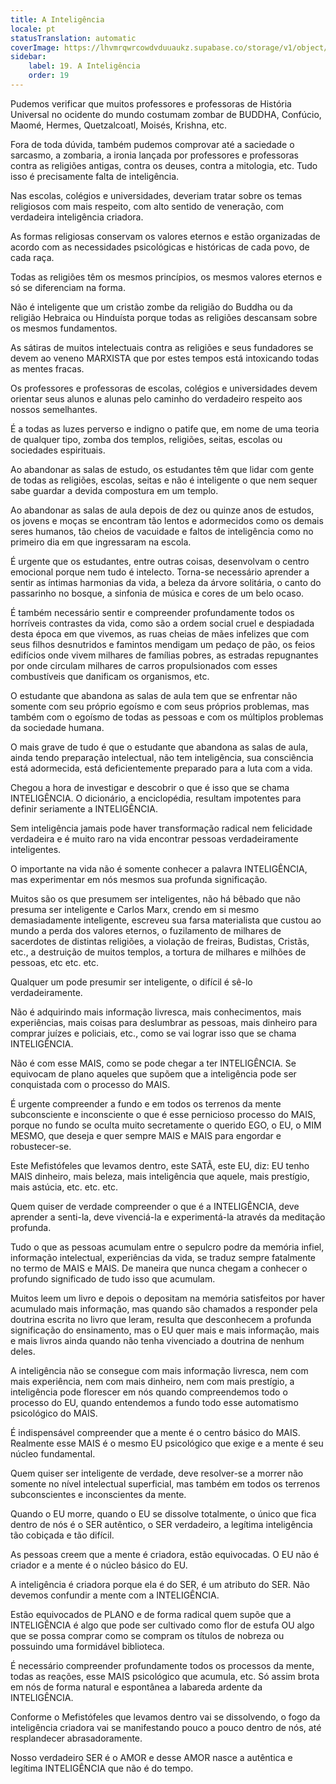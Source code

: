 ```yaml
---
title: A Inteligência
locale: pt
statusTranslation: automatic
coverImage: https://lhvmrqwrcowdvduuaukz.supabase.co/storage/v1/object/public/strapi-uploads/small_cover-educacion-fundamental.webp-2d51a7828a2b1309555be27f7e2a61a0.webp
sidebar:
    label: 19. A Inteligência
    order: 19
---
```

Pudemos verificar que muitos professores e professoras de História Universal no ocidente do mundo costumam zombar de BUDDHA, Confúcio, Maomé, Hermes, Quetzalcoatl, Moisés, Krishna, etc.

Fora de toda dúvida, também pudemos comprovar até a saciedade o sarcasmo, a zombaria, a ironia lançada por professores e professoras contra as religiões antigas, contra os deuses, contra a mitologia, etc. Tudo isso é precisamente falta de inteligência.

Nas escolas, colégios e universidades, deveriam tratar sobre os temas religiosos com mais respeito, com alto sentido de veneração, com verdadeira inteligência criadora.

As formas religiosas conservam os valores eternos e estão organizadas de acordo com as necessidades psicológicas e históricas de cada povo, de cada raça.

Todas as religiões têm os mesmos princípios, os mesmos valores eternos e só se diferenciam na forma.

Não é inteligente que um cristão zombe da religião do Buddha ou da religião Hebraica ou Hinduísta porque todas as religiões descansam sobre os mesmos fundamentos.

As sátiras de muitos intelectuais contra as religiões e seus fundadores se devem ao veneno MARXISTA que por estes tempos está intoxicando todas as mentes fracas.

Os professores e professoras de escolas, colégios e universidades devem orientar seus alunos e alunas pelo caminho do verdadeiro respeito aos nossos semelhantes.

É a todas as luzes perverso e indigno o patife que, em nome de uma teoria de qualquer tipo, zomba dos templos, religiões, seitas, escolas ou sociedades espirituais.

Ao abandonar as salas de estudo, os estudantes têm que lidar com gente de todas as religiões, escolas, seitas e não é inteligente o que nem sequer sabe guardar a devida compostura em um templo.

Ao abandonar as salas de aula depois de dez ou quinze anos de estudos, os jovens e moças se encontram tão lentos e adormecidos como os demais seres humanos, tão cheios de vacuidade e faltos de inteligência como no primeiro dia em que ingressaram na escola.

É urgente que os estudantes, entre outras coisas, desenvolvam o centro emocional porque nem tudo é intelecto. Torna-se necessário aprender a sentir as íntimas harmonias da vida, a beleza da árvore solitária, o canto do passarinho no bosque, a sinfonia de música e cores de um belo ocaso.

É também necessário sentir e compreender profundamente todos os horríveis contrastes da vida, como são a ordem social cruel e despiadada desta época em que vivemos, as ruas cheias de mães infelizes que com seus filhos desnutridos e famintos mendigam um pedaço de pão, os feios edifícios onde vivem milhares de famílias pobres, as estradas repugnantes por onde circulam milhares de carros propulsionados com esses combustíveis que danificam os organismos, etc.

O estudante que abandona as salas de aula tem que se enfrentar não somente com seu próprio egoísmo e com seus próprios problemas, mas também com o egoísmo de todas as pessoas e com os múltiplos problemas da sociedade humana.

O mais grave de tudo é que o estudante que abandona as salas de aula, ainda tendo preparação intelectual, não tem inteligência, sua consciência está adormecida, está deficientemente preparado para a luta com a vida.

Chegou a hora de investigar e descobrir o que é isso que se chama INTELIGÊNCIA. O dicionário, a enciclopédia, resultam impotentes para definir seriamente a INTELIGÊNCIA.

Sem inteligência jamais pode haver transformação radical nem felicidade verdadeira e é muito raro na vida encontrar pessoas verdadeiramente inteligentes.

O importante na vida não é somente conhecer a palavra INTELIGÊNCIA, mas experimentar em nós mesmos sua profunda significação.

Muitos são os que presumem ser inteligentes, não há bêbado que não presuma ser inteligente e Carlos Marx, crendo em si mesmo demasiadamente inteligente, escreveu sua farsa materialista que custou ao mundo a perda dos valores eternos, o fuzilamento de milhares de sacerdotes de distintas religiões, a violação de freiras, Budistas, Cristãs, etc., a destruição de muitos templos, a tortura de milhares e milhões de pessoas, etc etc. etc.

Qualquer um pode presumir ser inteligente, o difícil é sê-lo verdadeiramente.

Não é adquirindo mais informação livresca, mais conhecimentos, mais experiências, mais coisas para deslumbrar as pessoas, mais dinheiro para comprar juízes e policiais, etc., como se vai lograr isso que se chama INTELIGÊNCIA.

Não é com esse MAIS, como se pode chegar a ter INTELIGÊNCIA. Se equivocam de plano aqueles que supõem que a inteligência pode ser conquistada com o processo do MAIS.

É urgente compreender a fundo e em todos os terrenos da mente subconsciente e inconsciente o que é esse pernicioso processo do MAIS, porque no fundo se oculta muito secretamente o querido EGO, o EU, o MIM MESMO, que deseja e quer sempre MAIS e MAIS para engordar e robustecer-se.

Este Mefistófeles que levamos dentro, este SATÃ, este EU, diz: EU tenho MAIS dinheiro, mais beleza, mais inteligência que aquele, mais prestígio, mais astúcia, etc. etc. etc.

Quem quiser de verdade compreender o que é a INTELIGÊNCIA, deve aprender a senti-la, deve vivenciá-la e experimentá-la através da meditação profunda.

Tudo o que as pessoas acumulam entre o sepulcro podre da memória infiel, informação intelectual, experiências da vida, se traduz sempre fatalmente no termo de MAIS e MAIS. De maneira que nunca chegam a conhecer o profundo significado de tudo isso que acumulam.

Muitos leem um livro e depois o depositam na memória satisfeitos por haver acumulado mais informação, mas quando são chamados a responder pela doutrina escrita no livro que leram, resulta que desconhecem a profunda significação do ensinamento, mas o EU quer mais e mais informação, mais e mais livros ainda quando não tenha vivenciado a doutrina de nenhum deles.

A inteligência não se consegue com mais informação livresca, nem com mais experiência, nem com mais dinheiro, nem com mais prestígio, a inteligência pode florescer em nós quando compreendemos todo o processo do EU, quando entendemos a fundo todo esse automatismo psicológico do MAIS.

É indispensável compreender que a mente é o centro básico do MAIS. Realmente esse MAIS é o mesmo EU psicológico que exige e a mente é seu núcleo fundamental.

Quem quiser ser inteligente de verdade, deve resolver-se a morrer não somente no nível intelectual superficial, mas também em todos os terrenos subconscientes e inconscientes da mente.

Quando o EU morre, quando o EU se dissolve totalmente, o único que fica dentro de nós é o SER autêntico, o SER verdadeiro, a legítima inteligência tão cobiçada e tão difícil.

As pessoas creem que a mente é criadora, estão equivocadas. O EU não é criador e a mente é o núcleo básico do EU.

A inteligência é criadora porque ela é do SER, é um atributo do SER. Não devemos confundir a mente com a INTELIGÊNCIA.

Estão equivocados de PLANO e de forma radical quem supõe que a INTELIGÊNCIA é algo que pode ser cultivado como flor de estufa OU algo que se possa comprar como se compram os títulos de nobreza ou possuindo uma formidável biblioteca.

É necessário compreender profundamente todos os processos da mente, todas as reações, esse MAIS psicológico que acumula, etc. Só assim brota em nós de forma natural e espontânea a labareda ardente da INTELIGÊNCIA.

Conforme o Mefistófeles que levamos dentro vai se dissolvendo, o fogo da inteligência criadora vai se manifestando pouco a pouco dentro de nós, até resplandecer abrasadoramente.

Nosso verdadeiro SER é o AMOR e desse AMOR nasce a autêntica e legítima INTELIGÊNCIA que não é do tempo.

